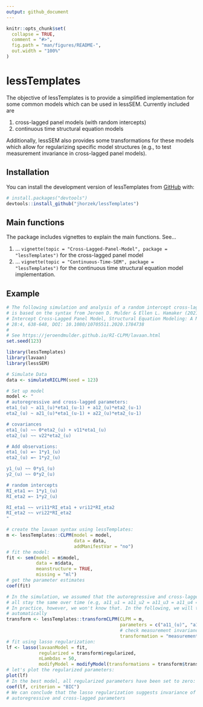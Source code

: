 ```yaml
---
output: github_document
---
```


<!-- README.md is generated from README.Rmd. Please edit that file -->

```r
knitr::opts_chunk$set(
  collapse = TRUE,
  comment = "#>",
  fig.path = "man/figures/README-",
  out.width = "100%"
)
```

# lessTemplates

The objective of lessTemplates is to provide a simplified implementation
for some common models which can be used in lessSEM. Currently included are

1. cross-lagged panel models (with random intercepts)
2. continuous time structural equation models

Additionally, lessSEM also provides some transformations for these models which
allow for regularizing specific model structures (e.g., to test measurement invariance
in cross-lagged panel models).

## Installation

You can install the development version of lessTemplates from [GitHub](https://github.com/) with:

``` r
# install.packages("devtools")
devtools::install_github("jhorzek/lessTemplates")
```

## Main functions

The package includes vignettes to explain the main functions. See...

1. ... `vignette(topic = "Cross-Lagged-Panel-Model", package = "lessTemplates")` for the
cross-lagged panel model
2. ... `vignette(topic = "Continuous-Time-SEM", package = "lessTemplates")` for the
continuous time structural equation model implementation.

## Example

```r
# The following simulation and analysis of a random intercept cross-lagged panel model
# is based on the syntax from Jeroen D. Mulder & Ellen L. Hamaker (2021) Three Extensions of the Random
# Intercept Cross-Lagged Panel Model, Structural Equation Modeling: A Multidisciplinary Journal,
# 28:4, 638-648, DOI: 10.1080/10705511.2020.1784738
#
# See https://jeroendmulder.github.io/RI-CLPM/lavaan.html
set.seed(123)

library(lessTemplates)
library(lavaan)
library(lessSEM)

# Simulate Data
data <- simulateRICLPM(seed = 123)

# Set up model
model <- "
# autoregressive and cross-lagged parameters:
eta1_(u) ~ a11_(u)*eta1_(u-1) + a12_(u)*eta2_(u-1)
eta2_(u) ~ a21_(u)*eta1_(u-1) + a22_(u)*eta2_(u-1)

# covariances
eta1_(u) ~~ 0*eta2_(u) + v11*eta1_(u)
eta2_(u) ~~ v22*eta2_(u)

# Add observations:
eta1_(u) =~ 1*y1_(u)
eta2_(u) =~ 1*y2_(u)

y1_(u) ~~ 0*y1_(u)
y2_(u) ~~ 0*y2_(u)

# random intercepts
RI_eta1 =~ 1*y1_(u)
RI_eta2 =~ 1*y2_(u)

RI_eta1 ~~ vri11*RI_eta1 + vri12*RI_eta2
RI_eta2 ~~ vri22*RI_eta2
"

# create the lavaan syntax using lessTemplates:
m <- lessTemplates::CLPM(model = model,
                         data = data,
                         addManifestVar = "no")
# fit the model:
fit <- sem(model = m$model,
           data = m$data,
           meanstructure = TRUE,
           missing = "ml")
# get the parameter estimates
coef(fit)

# In the simulation, we assumed that the autoregressive and cross-lagged parameters
# all stay the same over time (e.g, a11_u1 = a11_u2 = a11_u3 = a11_u4 = a11_u5).
# In practice, however, we won't know that. In the following, we will test this
# automatically
transform <- lessTemplates::transformCLPM(CLPM = m,
                                          parameters = c("a11_(u)", "a12_(u)", "a21_(u)", "a22_(u)"),
                                          # check measurement invariance of these parameters:
                                          transformation = "measurementInvariance")
# fit using lasso regularization:
lf <- lasso(lavaanModel = fit,
            regularized = transform$regularized,
            nLambdas = 50,
            modifyModel = modifyModel(transformations = transform$transformation))
# let's plot the regularized parameters:
plot(lf)
# In the best model, all regularized parameters have been set to zero:
coef(lf, criterion = "BIC")
# We can conclude that the lasso regularization suggests invariance of the
# autoregressive and cross-lagged parameters
```

